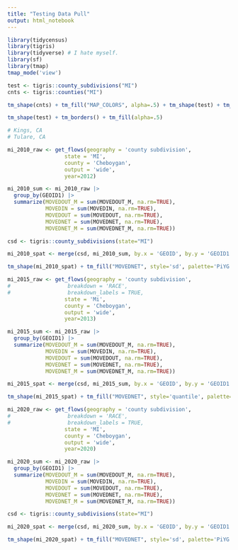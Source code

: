 ```yaml
---
title: "Testing Data Pull"
output: html_notebook
---
```



```r
library(tidycensus)
library(tigris)
library(tidyverse) # I hate myself.
library(sf)
library(tmap)
tmap_mode('view')
```

```r

test <- tigris::county_subdivisions("MI")
cnts <- tigris::counties("MI")

tm_shape(cnts) + tm_fill("MAP_COLORS", alpha=.5) + tm_shape(test) + tm_borders()

tm_shape(test) + tm_borders() + tm_fill(alpha=.5)

# Kings, CA
# Tulare, CA
```

```r
mi_2010_raw <- get_flows(geography = 'county subdivision',
                  state = 'MI',
                  county = 'Cheboygan',
                  output = 'wide',
                  year=2012)

mi_2010_sum <- mi_2010_raw |> 
  group_by(GEOID1) |> 
  summarize(MOVEDOUT_M = sum(MOVEDOUT_M, na.rm=TRUE),
            MOVEDIN = sum(MOVEDIN, na.rm=TRUE),
            MOVEDOUT = sum(MOVEDOUT, na.rm=TRUE),
            MOVEDNET = sum(MOVEDNET, na.rm=TRUE),
            MOVEDNET_M = sum(MOVEDNET_M, na.rm=TRUE))

csd <- tigris::county_subdivisions(state="MI")

mi_2010_spat <- merge(csd, mi_2010_sum, by.x = 'GEOID', by.y = 'GEOID1')

tm_shape(mi_2010_spat) + tm_fill("MOVEDNET", style='sd', palette='PiYG')
```


```r
mi_2015_raw <- get_flows(geography = 'county subdivision',
#                  breakdown = 'RACE',
#                  breakdown_labels = TRUE,
                  state = 'Mi',
                  county = 'Cheboygan',
                  output = 'wide',
                  year=2013)

mi_2015_sum <- mi_2015_raw |> 
  group_by(GEOID1) |> 
  summarize(MOVEDOUT_M = sum(MOVEDOUT_M, na.rm=TRUE),
            MOVEDIN = sum(MOVEDIN, na.rm=TRUE),
            MOVEDOUT = sum(MOVEDOUT, na.rm=TRUE),
            MOVEDNET = sum(MOVEDNET, na.rm=TRUE),
            MOVEDNET_M = sum(MOVEDNET_M, na.rm=TRUE))

mi_2015_spat <- merge(csd, mi_2015_sum, by.x = 'GEOID', by.y = 'GEOID1')

tm_shape(mi_2015_spat) + tm_fill("MOVEDNET", style='quantile', palette='PiYG')
```


```r
mi_2020_raw <- get_flows(geography = 'county subdivision',
#                  breakdown = 'RACE',
#                  breakdown_labels = TRUE,
                  state = 'MI',
                  county = 'Cheboygan',
                  output = 'wide',
                  year=2020)

mi_2020_sum <- mi_2020_raw |> 
  group_by(GEOID1) |> 
  summarize(MOVEDOUT_M = sum(MOVEDOUT_M, na.rm=TRUE),
            MOVEDIN = sum(MOVEDIN, na.rm=TRUE),
            MOVEDOUT = sum(MOVEDOUT, na.rm=TRUE),
            MOVEDNET = sum(MOVEDNET, na.rm=TRUE),
            MOVEDNET_M = sum(MOVEDNET_M, na.rm=TRUE))

csd <- tigris::county_subdivisions(state="MI")

mi_2020_spat <- merge(csd, mi_2020_sum, by.x = 'GEOID', by.y = 'GEOID1')

tm_shape(mi_2020_spat) + tm_fill("MOVEDNET", style='sd', palette='PiYG')
```